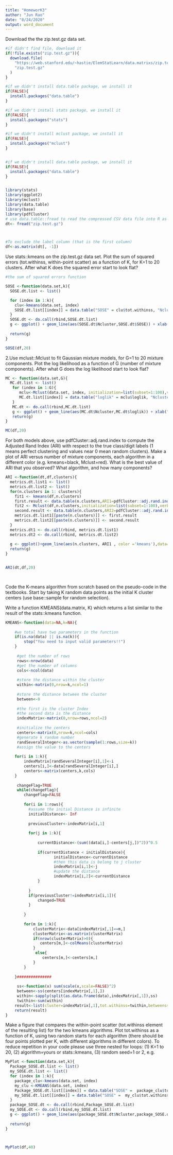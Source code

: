 ```yaml
---
title: "HomeworK3"
author: "Jun Rao"
date: "8/24/2020"
output: word_document
---
```

Download the the zip.test.gz data set.

```r
#if didn't find file, download it
if(!file.exists("zip.test.gz")){
  download.file(
    "https://web.stanford.edu/~hastie/ElemStatLearn/data.matrixs/zip.test.gz",
    "zip.test.gz"
  )
}

#if we didn't install data.table package, we install it
if(FALSE){
  install.packages("data.table")
}

#if we didn't install stats package, we install it
if(FALSE){
  install.packages("stats")
}

#if we didn't install mclust package, we install it
if(FALSE){
  install.packages("mclust")
}


#if we didn't install data.table package, we install it
if(FALSE){
  install.packages("data.table")
}


library(stats)
library(ggplot2)
library(mclust)
library(data.table)
library(base)
library(pdfCluster)
# use data.table::fread to read the compressed CSV data file into R as a data table.
dt<- fread("zip.test.gz")



#To exclude the label column (that is the first column)
df<-as.matrix(dt[, -1])


```
Use stats::kmeans on the zip.test.gz data set. Plot the sum of squared errors (tot.withinss, within-point scatter) as a function of K, for K=1 to 20 clusters. After what K does the squared error start to look flat?

```r
#the sum of squared errors function

SOSE <-function(data.set,k){
  SOSE.dt.list <- list()

  for (index in 1:k){
    clu<-kmeans(data.set, index)
    SOSE.dt.list[[index]] = data.table("SOSE" = clu$tot.withinss, "Ncluster" = index)
  }
  SOSE.dt <- do.call(rbind,SOSE.dt.list)
  g <- ggplot() + geom_line(aes(SOSE.dt$Ncluster,SOSE.dt$SOSE)) + xlab("the number of clusters") + ylab("the sum of squared errors")
  
  return(g)
}

SOSE(df,20)
```
2.Use mclust::Mclust to fit Gaussian mixture models, for G=1 to 20 mixture components. Plot the log likelihood as a function of G (number of mixture components). After what G does the log likelihood start to look flat?
```r


MC <- function(data.set,G){
  MC.dt.list <- list()
   for (index in 1:G){
      mclu<-Mclust(data.set, index, initialization=list(subset=1:100),verbose = 0,modelNames="EII")
      MC.dt.list[[index]] = data.table("loglik" = mclu$loglik, "Ncluster" = index)
   }
   MC.dt <- do.call(rbind,MC.dt.list)
   g <- ggplot() + geom_line(aes(MC.dt$Ncluster,MC.dt$loglik)) + xlab("the number of mixcomponents") + ylab("the log likelihood")
   return(g)
}

MC(df,20)
```

For both models above, use pdfCluster::adj.rand.index to compute the Adjusted Rand Index (ARI) with respect to the true class/digit labels (1 means perfect clustering and values near 0 mean random clusters). Make a plot of ARI versus number of mixture components, each algorithm in a different color (e.g. kmeans=black, Mclust=red). What is the best value of ARI that you observed? What algorithm, and how many components?
```r

ARI <-function(dt,df,clusters){
  metrics.dt.list1 <- list()
  metrics.dt.list2 <- list()
  for(n.clusters in 1: clusters){
    fit1 <- kmeans(df,n.clusters)
    first.result <- data.table(n.clusters,ARI1=pdfCluster::adj.rand.index(fit1$cluster, dt[["V1"]]))
    fit2 <- Mclust(df,n.clusters,initialization=list(subset=1:100),verbose = 0, modelNames="EII")
    second.result <- data.table(n.clusters,ARI2=pdfCluster::adj.rand.index(fit2$classification, dt[["V1"]]))
    metrics.dt.list1[[paste(n.clusters)]] <- first.result
    metrics.dt.list2[[paste(n.clusters)]] <- second.result
  }
  metrics.dt1 <- do.call(rbind, metrics.dt.list1)
  metrics.dt2 <- do.call(rbind, metrics.dt.list2)
  
  g <- ggplot()+geom_line(aes(n.clusters, ARI1 , color ='kmeans'),data=metrics.dt1)+geom_line(aes(n.clusters, ARI2, color ='Mclust'),data=metrics.dt2) + xlab("the number of clusters") + ylab("ARI")
  return(g)
}


ARI(dt,df,20)

  
```


Code the K-means algorithm from scratch based on the pseudo-code in the textbooks. Start by taking K random data points as the initial K cluster centers (use base::sample for random selection).

Write a function KMEANS(data.matrix, K) which returns a list similar to the result of the stats::kmeans function.

```r
KMEANS<-function(data=NA,k=NA){
   
    #we total have two parameters in the function
    if(is.na(data) || is.na(k)){
        stop("You need to input valid parameters!!")
    }
  
     #get the number of rows
     rows<-nrow(data) 
     #get the number of columns
     cols<-ncol(data)
     
     #store the distance within the cluster
     within<-matrix(0,nrow=k,ncol=1)
     
     #store the distance between the cluster
     between<-0
     
     #the first is the cluster Index
     #the second data is the distance
     indexMatrix<-matrix(0,nrow=rows,ncol=2)
     
     #initialize the centers
     centers<-matrix(0,nrow=k,ncol=cols)
     #generate k random number
     randSeveralInteger<-as.vector(sample(1:rows,size=k))
     #assign the value to the centers
     
    for(i in 1:k){
        indexMatrix[randSeveralInteger[i],1]<-i
        centers[i,]<-data[randSeveralInteger[i],]
        centers<-matrix(centers,k,cols)
    }
     
     changeFlag=TRUE
     while(changeFlag){
        changeFlag=FALSE
        
        for(i in 1:rows){  
          #assume the initial Distance is infinite   
          initialDistance<- Inf
          
          previousCluster<-indexMatrix[i,1]
          
          for(j in 1:k){ 
          
              currentDistance<-(sum((data[i,]-centers[j,])^2))^0.5
              
              if(currentDistance < initialDistance){
                     initialDistance<-currentDistance
                     #then this data is belong to j cluster
                     indexMatrix[i,1]<-j
                     #update the distance
                     indexMatrix[i,2]<-currentDistance
              }
          
          }
          if(previousCluster!=indexMatrix[i,1]){
              changed=TRUE
          }
          
        }
        
        for(m in 1:k){
            clusterMatrix<-data[indexMatrix[,1]==m,]
            clusterMatrix<-as.matrix(clusterMatrix)
            if(nrow(clusterMatrix)>0){ 
               centers[m,]<-colMeans(clusterMatrix)
            }
             else{
                centers[m,]<-centers[m,] 
            }    
        }
        
    }############### 
     
     ss<-function(x) sum(scale(x,scale=FALSE)^2)
     between<-ss(centers[indexMatrix[,1],])
     within<-sapply(split(as.data.frame(data),indexMatrix[,1]),ss) 
     twithin<-sum(within) 
    result<-list(cluster=indexMatrix[,1],tot.withinss=twithin,betweenss=between)
    return(result) 
}


```



Make a figure that compares the within-point scatter (tot.withinss element of the resulting list) for the two kmeans algorithms. Plot tot.withinss as a function of K, using two random starts for each algorithm (there should be four points plotted per K, with different algorithms in different colors). To reduce repetition in your code please use three nested for loops: (1) K=1 to 20, (2) algorithm=yours or stats::kmeans, (3) random seed=1 or 2, e.g.


```r



MyPlot <-function(data.set,k){
  Package_SOSE.dt.list <- list()
  my_SOSE.dt.list <- list()
  for (index in 1:k){
    package_clu<-kmeans(data.set, index)
    my_clu <-KMEANS(data.set, index)
    Package_SOSE.dt.list[[index]] = data.table("SOSE" =  package_clu$tot.withinss, "Ncluster" = index)
    my_SOSE.dt.list[[index]] = data.table("SOSE" =  my_clu$tot.withinss, "Ncluster" = index)
  }
  package_SOSE.dt <- do.call(rbind,Package_SOSE.dt.list)
  my_SOSE.dt <- do.call(rbind,my_SOSE.dt.list)
  g <- ggplot() + geom_line(aes(package_SOSE.dt$Ncluster,package_SOSE.dt$SOSE, color='package_KMEAN')) + geom_line(aes(my_SOSE.dt$Ncluster,my_SOSE.dt$SOSE, color='my_KMEAN'))+ xlab("the number of clusters") + ylab("the sum of squared errors")
  
  return(g)
}



MyPlot(df,40)

```